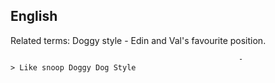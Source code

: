 == English ==

Related terms: Doggy style - Edin and Val's favourite position.
                                                    -> Like snoop Doggy Dog Style